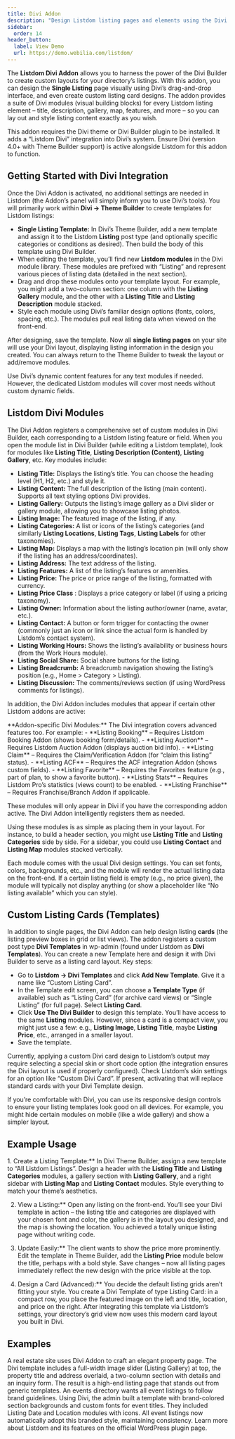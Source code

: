 ```yaml
---
title: Divi Addon
description: "Design Listdom listing pages and elements using the Divi Builder – create custom templates for single listings and more."
sidebar:
  order: 14
header_button:
  label: View Demo
  url: https://demo.webilia.com/listdom/
---
```



The **Listdom Divi Addon** allows you to harness the power of the Divi Builder to create custom layouts for your directory’s listings. With this addon, you can design the **Single Listing** page visually using Divi’s drag-and-drop interface, and even create custom listing card designs. The addon provides a suite of Divi modules (visual building blocks) for every Listdom listing element – title, description, gallery, map, features, and more – so you can lay out and style listing content exactly as you wish.

<Aside type="note">
This addon requires the Divi theme or Divi Builder plugin to be installed. It adds a “Listdom Divi” integration into Divi’s system. Ensure Divi (version 4.0+ with Theme Builder support) is active alongside Listdom for this addon to function.
</Aside>

## Getting Started with Divi Integration

Once the Divi Addon is activated, no additional settings are needed in Listdom (the Addon’s panel will simply inform you to use Divi’s tools). You will primarily work within **Divi → Theme Builder** to create templates for Listdom listings:

- **Single Listing Template:** In Divi’s Theme Builder, add a new template and assign it to the Listdom **Listing** post type (and optionally specific categories or conditions as desired). Then build the body of this template using Divi Builder.
- When editing the template, you’ll find new **Listdom modules** in the Divi module library. These modules are prefixed with “Listing” and represent various pieces of listing data (detailed in the next section).
- Drag and drop these modules onto your template layout. For example, you might add a two-column section: one column with the **Listing Gallery** module, and the other with a **Listing Title** and **Listing Description** module stacked.
- Style each module using Divi’s familiar design options (fonts, colors, spacing, etc.). The modules pull real listing data when viewed on the front-end.

After designing, save the template. Now all **single listing pages** on your site will use your Divi layout, displaying listing information in the design you created. You can always return to the Theme Builder to tweak the layout or add/remove modules.

<Aside type="tip">
Use Divi’s dynamic content features for any text modules if needed. However, the dedicated Listdom modules will cover most needs without custom dynamic fields.
</Aside>

## Listdom Divi Modules

The Divi Addon registers a comprehensive set of custom modules in Divi Builder, each corresponding to a Listdom listing feature or field. When you open the module list in Divi Builder (while editing a Listdom template), look for modules like **Listing Title**, **Listing Description (Content)**, **Listing Gallery**, etc. Key modules include:

- **Listing Title:** Displays the listing’s title. You can choose the heading level (H1, H2, etc.) and style it.
- **Listing Content:** The full description of the listing (main content). Supports all text styling options Divi provides.
- **Listing Gallery:** Outputs the listing’s image gallery as a Divi slider or gallery module, allowing you to showcase listing photos.
- **Listing Image:** The featured image of the listing, if any.
- **Listing Categories:** A list or icons of the listing’s categories (and similarly **Listing Locations**, **Listing Tags**, **Listing Labels** for other taxonomies).
- **Listing Map:** Displays a map with the listing’s location pin (will only show if the listing has an address/coordinates).
- **Listing Address:** The text address of the listing.
- **Listing Features:** A list of the listing’s features or amenities.
- **Listing Price:** The price or price range of the listing, formatted with currency.
- **Listing Price Class** <Badge text="Pro" />: Displays a price category or label (if using a pricing taxonomy).
- **Listing Owner:** Information about the listing author/owner (name, avatar, etc.).
- **Listing Contact:** A button or form trigger for contacting the owner (commonly just an icon or link since the actual form is handled by Listdom’s contact system).
- **Listing Working Hours:** Shows the listing’s availability or business hours (from the Work Hours module).
- **Listing Social Share:** Social share buttons for the listing.
- **Listing Breadcrumb:** A breadcrumb navigation showing the listing’s position (e.g., Home > Category > Listing).
- **Listing Discussion:** The comments/reviews section (if using WordPress comments for listings).

In addition, the Divi Addon includes modules that appear if certain other Listdom addons are active:

<Aside type="note">
**Addon-specific Divi Modules:** The Divi integration covers advanced features too. For example:
- **Listing Booking** – Requires Listdom Booking Addon (shows booking form/details).
- **Listing Auction** – Requires Listdom Auction Addon (displays auction bid info).
- **Listing Claim** – Requires the Claim/Verification Addon (for “claim this listing” status).
- **Listing ACF** – Requires the ACF integration Addon (shows custom fields).
- **Listing Favorite** – Requires the Favorites feature (e.g., part of <Badge text="Pro" /> plan, to show a favorite button).
- **Listing Stats** – Requires Listdom Pro’s statistics (views count) to be enabled.
- **Listing Franchise** – Requires Franchise/Branch Addon if applicable.
  
These modules will only appear in Divi if you have the corresponding addon active. The Divi Addon intelligently registers them as needed.
</Aside>

Using these modules is as simple as placing them in your layout. For instance, to build a header section, you might use **Listing Title** and **Listing Categories** side by side. For a sidebar, you could use **Listing Contact** and **Listing Map** modules stacked vertically.

Each module comes with the usual Divi design settings. You can set fonts, colors, backgrounds, etc., and the module will render the actual listing data on the front-end. If a certain listing field is empty (e.g., no price given), the module will typically not display anything (or show a placeholder like “No listing available” which you can style).

## Custom Listing Cards (Templates)

In addition to single pages, the Divi Addon can help design listing **cards** (the listing preview boxes in grid or list views). The addon registers a custom post type **Divi Templates** in wp-admin (found under Listdom as **Divi Templates**). You can create a new Template here and design it with Divi Builder to serve as a listing card layout. Key steps:

- Go to **Listdom → Divi Templates** and click **Add New Template**. Give it a name like “Custom Listing Card”.
- In the Template edit screen, you can choose a **Template Type** (if available) such as “Listing Card” (for archive card views) or “Single Listing” (for full page). Select **Listing Card**.
- Click **Use The Divi Builder** to design this template. You’ll have access to the same **Listing** modules. However, since a card is a compact view, you might just use a few: e.g., **Listing Image**, **Listing Title**, maybe **Listing Price**, etc., arranged in a smaller layout.
- Save the template.

Currently, applying a custom Divi card design to Listdom’s output may require selecting a special skin or short code option (the integration ensures the Divi layout is used if properly configured). Check Listdom’s skin settings for an option like “Custom Divi Card”. If present, activating that will replace standard cards with your Divi Template design.

<Aside type="tip">
If you’re comfortable with Divi, you can use its responsive design controls to ensure your listing templates look good on all devices. For example, you might hide certain modules on mobile (like a wide gallery) and show a simpler layout.
</Aside>

## Example Usage

<Steps>
1. Create a Listing Template:** In Divi Theme Builder, assign a new template to “All Listdom Listings”. Design a header with the <strong>Listing Title</strong> and <strong>Listing Categories</strong> modules, a gallery section with <strong>Listing Gallery</strong>, and a right sidebar with <strong>Listing Map</strong> and <strong>Listing Contact</strong> modules. Style everything to match your theme’s aesthetics.

2. View a Listing:** Open any listing on the front-end. You’ll see your Divi template in action – the listing title and categories are displayed with your chosen font and color, the gallery is in the layout you designed, and the map is showing the location. You achieved a totally unique listing page without writing code.

3. Update Easily:** The client wants to show the price more prominently. Edit the template in Theme Builder, add the <strong>Listing Price</strong> module below the title, perhaps with a bold style. Save changes – now all listing pages immediately reflect the new design with the price visible at the top.

4. Design a Card (Advanced):** You decide the default listing grids aren’t fitting your style. You create a Divi Template of type Listing Card: in a compact row, you place the featured image on the left and title, location, and price on the right. After integrating this template via Listdom’s settings, your directory’s grid view now uses this modern card layout you built in Divi.
</Steps>

## Examples

<CardGrid>
  <Card title="Custom Real Estate Listing Page">
    A real estate site uses Divi Addon to craft an elegant property page. The Divi template includes a full-width image slider (Listing Gallery) at top, the property title and address overlaid, a two-column section with details and an inquiry form. The result is a high-end listing page that stands out from generic templates.
  </Card>
  <Card title="Branded Directory Style">
    An events directory wants all event listings to follow brand guidelines. Using Divi, the admin built a template with brand-colored section backgrounds and custom fonts for event titles. They included Listing Date and Location modules with icons. All event listings now automatically adopt this branded style, maintaining consistency.
  </Card>
</CardGrid>

<LinkCard href="https://wordpress.org/plugins/listdom/" title="Listdom on WordPress.org">
  Learn more about Listdom and its features on the official WordPress plugin page.
</LinkCard>
